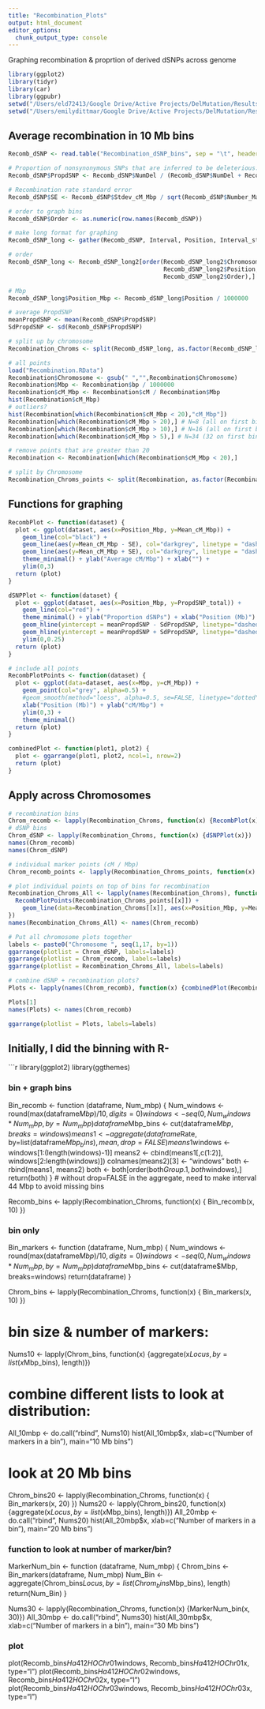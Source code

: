 ```yaml
---
title: "Recombination_Plots"
output: html_document
editor_options: 
  chunk_output_type: console
---
```


Graphing recombination & proprtion of derived dSNPs across genome

```r
library(ggplot2)
library(tidyr)
library(car)
library(ggpubr)
setwd("/Users/eld72413/Google Drive/Active Projects/DelMutation/Results")
setwd("/Users/emilydittmar/Google Drive/Active Projects/DelMutation/Results")
```


## Average recombination in 10 Mb bins

```r
Recomb_dSNP <- read.table("Recombination_dSNP_bins", sep = "\t", header=TRUE, stringsAsFactors = FALSE)

# Proportion of nonsynonymous SNPs that are inferred to be deleterious:
Recomb_dSNP$PropdSNP <- Recomb_dSNP$NumDel / (Recomb_dSNP$NumDel + Recomb_dSNP$NumTol)

# Recombination rate standard error
Recomb_dSNP$SE <- Recomb_dSNP$Stdev_cM_Mbp / sqrt(Recomb_dSNP$Number_Markers)

# order to graph bins
Recomb_dSNP$Order <- as.numeric(row.names(Recomb_dSNP))

# make long format for graphing
Recomb_dSNP_long <- gather(Recomb_dSNP, Interval, Position, Interval_start:Interval_end, factor_key=TRUE)

# order
Recomb_dSNP_long <- Recomb_dSNP_long2[order(Recomb_dSNP_long2$Chromosome, 
                                            Recomb_dSNP_long2$Position,
                                            Recomb_dSNP_long2$Order),]

# Mbp
Recomb_dSNP_long$Position_Mbp <- Recomb_dSNP_long$Position / 1000000

# average PropdSNP
meanPropdSNP <- mean(Recomb_dSNP$PropdSNP)
SdPropdSNP <- sd(Recomb_dSNP$PropdSNP)

# split up by chromosome   
Recombination_Chroms <- split(Recomb_dSNP_long, as.factor(Recomb_dSNP_long$Chromosome))

# all points
load("Recombination.RData")
Recombination$Chromosome <- gsub(" ","",Recombination$Chromosome)
Recombination$Mbp <- Recombination$bp / 1000000
Recombination$cM_Mbp <- Recombination$cM / Recombination$Mbp
hist(Recombination$cM_Mbp)
# outliers?
hist(Recombination[which(Recombination$cM_Mbp < 20),"cM_Mbp"])
Recombination[which(Recombination$cM_Mbp > 20),] # N=8 (all on first bin of chromosome 12)
Recombination[which(Recombination$cM_Mbp > 10),] # N=16 (all on first bin of chromosome 12)
Recombination[which(Recombination$cM_Mbp > 5),] # N=34 (32 on first bin of chromosome 12; 1 on first bin of Chr8, 1 on first bin of Chr9)

# remove points that are greater than 20
Recombination <- Recombination[which(Recombination$cM_Mbp < 20),]

# split by Chromosome
Recombination_Chroms_points <- split(Recombination, as.factor(Recombination$Chromosome))
```


## Functions for graphing

```r
RecombPlot <- function(dataset) {
  plot <- ggplot(dataset, aes(x=Position_Mbp, y=Mean_cM_Mbp)) +
    geom_line(col="black") +
    geom_line(aes(y=Mean_cM_Mbp - SE), col="darkgrey", linetype = "dashed") +
    geom_line(aes(y=Mean_cM_Mbp + SE), col="darkgrey", linetype = "dashed") +
    theme_minimal() + ylab("Average cM/Mbp") + xlab("") +
    ylim(0,3)
  return (plot)
}

dSNPPlot <- function(dataset) {
  plot <- ggplot(dataset, aes(x=Position_Mbp, y=PropdSNP_total)) +
    geom_line(col="red") +
    theme_minimal() + ylab("Proportion dSNPs") + xlab("Position (Mb)") +
    geom_hline(yintercept = meanPropdSNP - SdPropdSNP, linetype="dashed") +
    geom_hline(yintercept = meanPropdSNP + SdPropdSNP, linetype="dashed") +
    ylim(0,0.25)
  return (plot)
}

# include all points
RecombPlotPoints <- function(dataset) {
  plot <- ggplot(data=dataset, aes(x=Mbp, y=cM_Mbp)) +
    geom_point(col="grey", alpha=0.5) + 
    #geom_smooth(method="loess", alpha=0.5, se=FALSE, linetype="dotted") + 
    xlab("Position (Mb)") + ylab("cM/Mbp") +
    ylim(0,3) +
    theme_minimal()
  return (plot)
}

combinedPlot <- function(plot1, plot2) {
  plot <- ggarrange(plot1, plot2, ncol=1, nrow=2)
  return (plot)
}


```


## Apply across Chromosomes
```r

# recombination bins
Chrom_recomb <- lapply(Recombination_Chroms, function(x) {RecombPlot(x)})
# dSNP bins
Chrom_dSNP <- lapply(Recombination_Chroms, function(x) {dSNPPlot(x)})
names(Chrom_recomb)
names(Chrom_dSNP)

# individual marker points (cM / Mbp)
Chrom_recomb_points <- lapply(Recombination_Chroms_points, function(x) {RecombPlotPoints(x)})

# plot individual points on top of bins for recombination
Recombination_Chroms_All <- lapply(names(Recombination_Chroms), function(x) {
  RecombPlotPoints(Recombination_Chroms_points[[x]]) +
    geom_line(data=Recombination_Chroms[[x]], aes(x=Position_Mbp, y=Mean_cM_Mbp), col="black")
})
names(Recombination_Chroms_All) <- names(Chrom_recomb)

# Put all chromosome plots together
labels <- paste0("Chromosome ", seq(1,17, by=1))
ggarrange(plotlist = Chrom_dSNP, labels=labels)
ggarrange(plotlist = Chrom_recomb, labels=labels)
ggarrange(plotlist = Recombination_Chroms_All, labels=labels)

# combine dSNP + recombination plots?
Plots <- lapply(names(Chrom_recomb), function(x) {combinedPlot(Recombination_Chroms_All[[x]], Chrom_dSNP[[x]])})

Plots[1]
names(Plots) <- names(Chrom_recomb)

ggarrange(plotlist = Plots, labels=labels)

```


## Initially, I did the binning with R-
```r
library(ggplot2)
library(ggthemes)

### bin + graph bins
Bin_recomb <- function (dataframe, Num_mbp) {
  Num_windows <- round(max(dataframe$Mbp) / 10, digits=0)
  windows <- seq(0, Num_windows*Num_mbp, by=Num_mbp)
  dataframe$Mbp_bins <- cut(dataframe$Mbp, breaks=windows)
  means1 <- aggregate(dataframe$Rate,
                       by=list(dataframe$Mbp_bins), mean, drop=FALSE)
  means1$windows <- windows[1:(length(windows)-1)]
  means2 <- cbind(means1[,c(1:2)], windows[2:length(windows)])
  colnames(means2)[3] <- "windows"
  both <- rbind(means1, means2)
  both <- both[order(both$Group.1, both$windows),]
  return(both)
}
# without drop=FALSE in the aggregate, need to make interval 44 Mbp to avoid missing bins

Recomb_bins <- lapply(Recombination_Chroms, function(x) {
  Bin_recomb(x, 10)
})

### bin only
Bin_markers <- function (dataframe, Num_mbp) {
  Num_windows <- round(max(dataframe$Mbp) / 10, digits=0)
  windows <- seq(0, Num_windows*Num_mbp, by=Num_mbp)
  dataframe$Mbp_bins <- cut(dataframe$Mbp, breaks=windows)
  return(dataframe)
}

Chrom_bins <- lapply(Recombination_Chroms, function(x) {
  Bin_markers(x, 10)
})

# bin size & number of markers:
Nums10 <- lapply(Chrom_bins, function(x) {aggregate(x$Locus,
                                                    by=list(x$Mbp_bins),
                                                    length)})

# combine different lists to look at distribution:
All_10mbp <- do.call("rbind", Nums10)
hist(All_10mbp$x, xlab=c("Number of markers in a bin"), main="10 Mb bins")

# look at 20 Mb bins
Chrom_bins20 <- lapply(Recombination_Chroms, function(x) {
  Bin_markers(x, 20)
})
Nums20 <- lapply(Chrom_bins20, function(x) {aggregate(x$Locus,
                                                    by=list(x$Mbp_bins),
                                                    length)})
All_20mbp <- do.call("rbind", Nums20)
hist(All_20mbp$x, xlab=c("Number of markers in a bin"), main="20 Mb bins")

### function to look at number of marker/bin?

MarkerNum_bin <- function (dataframe, Num_mbp) {
  Chrom_bins <- Bin_markers(dataframe, Num_mbp)
  Num_Bin <- aggregate(Chrom_bins$Locus, by=list(Chrom_bins$Mbp_bins),
                       length)
  return(Num_Bin)
}

Nums30 <- lapply(Recombination_Chroms, function(x) {MarkerNum_bin(x, 30)})
All_30mbp <- do.call("rbind", Nums30)
hist(All_30mbp$x, xlab=c("Number of markers in a bin"), main="30 Mb bins")

### plot
plot(Recomb_bins$Ha412HOChr01$windows, Recomb_bins$Ha412HOChr01$x, type="l")
plot(Recomb_bins$Ha412HOChr02$windows, Recomb_bins$Ha412HOChr02$x, type="l")
plot(Recomb_bins$Ha412HOChr03$windows, Recomb_bins$Ha412HOChr03$x, type="l")
